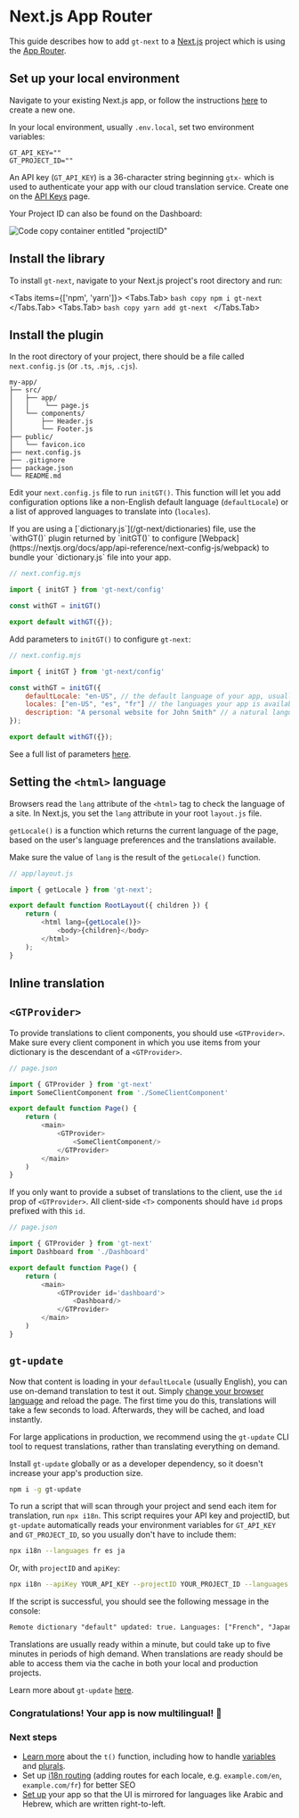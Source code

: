 
# Next.js App Router

This guide describes how to add `gt-next` to a [Next.js](https://nextjs.org) project which is using the [App Router](https://nextjs.org/docs#app-router-vs-pages-router).

## Set up your local environment

Navigate to your existing Next.js app, or follow the instructions [here](https://nextjs.org/docs/getting-started/installation) to create a new one.

In your local environment, usually `.env.local`, set two environment variables:

```.env copy
GT_API_KEY=""
GT_PROJECT_ID=""
```

An API key (`GT_API_KEY`) is a 36-character string beginning `gtx-` which is used to authenticate your app with our cloud translation service. Create one on the [API Keys](https://www.generaltranslation.com/dashboard/redirect/api-keys) page.

Your Project ID can also be found on the Dashboard:

![Code copy container entitled "projectID"](/screenshots/project_id.jpeg)

## Install the library

To install `gt-next`, navigate to your Next.js project's root directory and run: 

<Tabs items={['npm', 'yarn']}>
    <Tabs.Tab>
    ```bash copy
    npm i gt-next
    ```
    </Tabs.Tab>
    <Tabs.Tab>
    ```bash copy
    yarn add gt-next
    ```
    </Tabs.Tab>
</Tabs>

## Install the plugin

In the root directory of your project, there should be a file called `next.config.js` (or `.ts`, `.mjs`, `.cjs`).

```
my-app/
├── src/
│   ├── app/
│   │    └── page.js
│   └── components/
│       ├── Header.js
│       └── Footer.js
├── public/
│   └── favicon.ico
├── next.config.js
├── .gitignore
├── package.json
└── README.md
```

Edit your `next.config.js` file to run `initGT()`. This function will let you add configuration options like a non-English default language (`defaultLocale`) or a list of approved languages to translate into (`locales`). 

<Callout>
    If you are using a [`dictionary.js`](/gt-next/dictionaries) file, use the `withGT()` plugin returned by `initGT()` to configure [Webpack](https://nextjs.org/docs/app/api-reference/next-config-js/webpack) to bundle your `dictionary.js` file into your app.
</Callout>

```js copy
// next.config.mjs

import { initGT } from 'gt-next/config'

const withGT = initGT()

export default withGT({});
```

Add parameters to `initGT()` to configure `gt-next`:

```js copy
// next.config.mjs

import { initGT } from 'gt-next/config'

const withGT = initGT({
    defaultLocale: "en-US", // the default language of your app, usually "en" or "en-US"
    locales: ["en-US", "es", "fr"] // the languages your app is available in
    description: "A personal website for John Smith" // a natural language description of your site used to aid in translation
});

export default withGT({});
```

See a full list of parameters [here](/gt-next/advanced/config).

## Setting the `<html>` language

Browsers read the `lang` attribute of the `<html>` tag to check the language of a site. 
In Next.js, you set the `lang` attribute in your root `layout.js` file.

`getLocale()` is a function which returns the current language of the page, based on the user's language preferences and the translations available.

Make sure the value of `lang` is the result of the `getLocale()` function.

```js copy
// app/layout.js

import { getLocale } from 'gt-next';

export default function RootLayout({ children }) {
    return (
        <html lang={getLocale()}>
            <body>{children}</body>
        </html>
    );
}
```

## Inline translation



## `<GTProvider>`

To provide translations to client components, you should use `<GTProvider>`. Make sure every client component in which you use items from your dictionary is the descendant of a `<GTProvider>`.

```javascript copy
// page.json

import { GTProvider } from 'gt-next'
import SomeClientComponent from './SomeClientComponent'

export default function Page() {
    return (
        <main>
            <GTProvider>
                <SomeClientComponent/>
            </GTProvider>
        </main>
    )
}
```

If you only want to provide a subset of translations to the client, use the `id` prop of `<GTProvider>`.
All client-side `<T>` components should have `id` props prefixed with this `id`.

```javascript copy
// page.json

import { GTProvider } from 'gt-next'
import Dashboard from './Dashboard'

export default function Page() {
    return (
        <main>
            <GTProvider id='dashboard'>
                <Dashboard/>
            </GTProvider>
        </main>
    )
}
```

## `gt-update`

Now that content is loading in your `defaultLocale` (usually English), you can use on-demand translation to test it out. Simply [change your browser language](https://support.google.com/chrome/answer/173424) and reload the page.
The first time you do this, translations will take a few seconds to load. Afterwards, they will be cached, and load instantly.

For large applications in production, we recommend using the `gt-update` CLI tool to request translations, rather than translating everything on demand.

Install `gt-update` globally or as a developer dependency, so it doesn't increase your app's production size.

```bash copy
npm i -g gt-update
```

To run a script that will scan through your project and send each item for translation, run `npx i18n`. This script requires your API key and projectID, but `gt-update` automatically reads your environment variables for `GT_API_KEY` and `GT_PROJECT_ID`, so you usually don't have to include them:

```bash copy
npx i18n --languages fr es ja
```

Or, with `projectID` and `apiKey`:

```bash copy
npx i18n --apiKey YOUR_API_KEY --projectID YOUR_PROJECT_ID --languages fr es ja
```

If the script is successful, you should see the following message in the console:

```txt
Remote dictionary "default" updated: true. Languages: ["French", "Japanese", "Spanish"]. Translations are usually live within a minute. Check status: www.generaltranslation.com/dashboard.
```

Translations are usually ready within a minute, but could take up to five minutes in periods of high demand. When translations are ready should be able to access them via the cache in both your local and production projects.

Learn more about `gt-update` [here](/gt-next/cli).

### Congratulations! Your app is now multilingual! 🥳

### Next steps

- [Learn more](/gt-next) about the `t()` function, including how to handle [variables](/dictionaries/variables) and [plurals](/dictionaries/plurals).
- Set up [i18n routing](/gt-next/routing) (adding routes for each locale, e.g. `example.com/en`, `example.com/fr`) for better SEO
- [Set up](/gt-next/advanced/rtl) your app so that the UI is mirrored for languages like Arabic and Hebrew, which are written right-to-left.